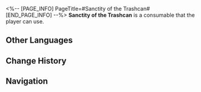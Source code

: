 <%-- [PAGE_INFO]
PageTitle=#Sanctity of the Trashcan#
[END_PAGE_INFO] --%>
{{Consumable Infobox
|id          = 408003
|image       = Item Sanctity of the Trashcan.png{{subst:void|<!--$UPLOAD:<<SpriteOutput/ItemFigures/408003.png>-<Item Sanctity of the Trashcan.png>-<Consumable Icons>>-->}}
|type        = Defense Consumables
|rarity      = 3
|effect      = Increase DEF of all allies by 20% in the next battle.
|description = It's hard to explain why a trashcan has dignity and why that dignity is so heavy.
|effectType  = 
|effectType2 = 
|effectType3 = 
|recipe      = 
|source1     = 
|source2     = 
|source3     = 
}}
'''Sanctity of the Trashcan''' is a consumable that the player can use.

==Other Languages==
{{Other Languages
|en   = Sanctity of the Trashcan
|zhs  = 垃圾桶的尊严
|zht  = 垃圾桶的尊嚴
|ja   = ゴミ箱の尊厳
|ko   = 쓰레기통의 존엄
|es   = Dignidad del cubo de basura
|fr   = Caractère sacré de la poubelle
|ru   = Достоинство мусорки
|th   = Sanctity of the Trashcan
|vi   = Lòng Tự Trọng Của Thùng Rác
|de   = Unantastbarkeit der Mülltonne
|id   = Sanctity of the Trash Can
|pt   = Santidade da Lata de Lixo
}}

==Change History==
{{Change History|1.0}}

==Navigation==
{{Consumable Navbox}}